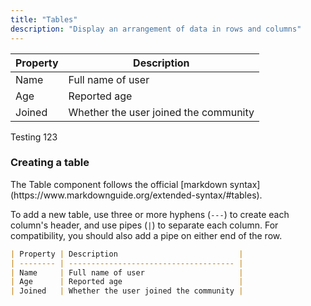 ```yaml
---
title: "Tables"
description: "Display an arrangement of data in rows and columns"
---
```


| Property | Description                           |
| -------- | ------------------------------------- |
| Name     | Full name of user                     |
| Age      | Reported age                          |
| Joined   | Whether the user joined the community |

Testing 123

### Creating a table

<Tip>
  The Table component follows the official [markdown syntax](https://www.markdownguide.org/extended-syntax/#tables).
</Tip>

To add a new table, use three or more hyphens (`---`) to create each column's header, and use pipes (`|`) to separate each column. For compatibility, you should also add a pipe on either end of the row.

```md
| Property | Description                           |
| -------- | ------------------------------------- |
| Name     | Full name of user                     |
| Age      | Reported age                          |
| Joined   | Whether the user joined the community |
```